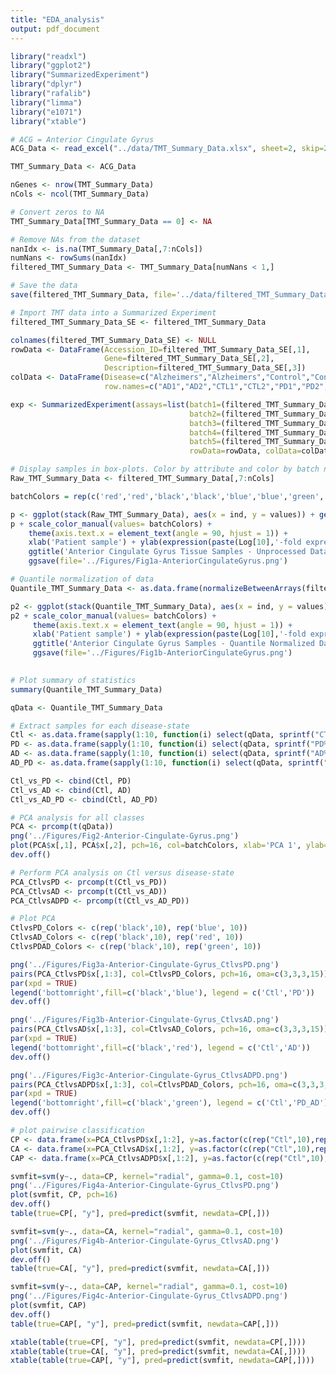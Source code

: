 ```yaml
---
title: "EDA_analysis"
output: pdf_document
---
```


```r
library("readxl")
library("ggplot2")
library("SummarizedExperiment")
library("dplyr")
library("rafalib")
library("limma")
library("e1071")
library("xtable")
```

```r
# ACG = Anterior Cingulate Gyrus
ACG_Data <- read_excel("../data/TMT_Summary_Data.xlsx", sheet=2, skip=2)

TMT_Summary_Data <- ACG_Data
```

```r
nGenes <- nrow(TMT_Summary_Data)
nCols <- ncol(TMT_Summary_Data)

# Convert zeros to NA
TMT_Summary_Data[TMT_Summary_Data == 0] <- NA

# Remove NAs from the dataset
nanIdx <- is.na(TMT_Summary_Data[,7:nCols])
numNans <- rowSums(nanIdx)
filtered_TMT_Summary_Data <- TMT_Summary_Data[numNans < 1,]

# Save the data
save(filtered_TMT_Summary_Data, file='../data/filtered_TMT_Summary_Data_ACG.RData')
```

```r
# Import TMT data into a Summarized Experiment
filtered_TMT_Summary_Data_SE <- filtered_TMT_Summary_Data

colnames(filtered_TMT_Summary_Data_SE) <- NULL
rowData <- DataFrame(Accession_ID=filtered_TMT_Summary_Data_SE[,1], 
                     Gene=filtered_TMT_Summary_Data_SE[,2],
                     Description=filtered_TMT_Summary_Data_SE[,3])
colData <- DataFrame(Disease=c("Alzheimers","Alzheimers","Control","Control","Parkinsons","Parkinsons","Comorbid","Comorbid"),
                     row.names=c("AD1","AD2","CTL1","CTL2","PD1","PD2","ADPD1","ADPD2"))

exp <- SummarizedExperiment(assays=list(batch1=(filtered_TMT_Summary_Data_SE[,7:14]),
                                        batch2=(filtered_TMT_Summary_Data_SE[,15:22]),
                                        batch3=(filtered_TMT_Summary_Data_SE[,23:30]),
                                        batch4=(filtered_TMT_Summary_Data_SE[,31:38]),
                                        batch5=(filtered_TMT_Summary_Data_SE[,39:46])),
                                        rowData=rowData, colData=colData)
```

```r
# Display samples in box-plots. Color by attribute and color by batch number.
Raw_TMT_Summary_Data <- filtered_TMT_Summary_Data[,7:nCols]

batchColors = rep(c('red','red','black','black','blue','blue','green','green'), 5)

p <- ggplot(stack(Raw_TMT_Summary_Data), aes(x = ind, y = values)) + geom_boxplot(aes(fill=values)) + geom_point(aes(color=ind))
p + scale_color_manual(values= batchColors) +
    theme(axis.text.x = element_text(angle = 90, hjust = 1)) + 
    xlab('Patient sample') + ylab(expression(paste(Log[10],'-fold expression'))) +
    ggtitle('Anterior Cingulate Gyrus Tissue Samples - Unprocessed Data') +
    ggsave(file='../Figures/Fig1a-AnteriorCingulateGyrus.png')

# Quantile normalization of data
Quantile_TMT_Summary_Data <- as.data.frame(normalizeBetweenArrays(filtered_TMT_Summary_Data[,7:nCols], method='quantile'))

p2 <- ggplot(stack(Quantile_TMT_Summary_Data), aes(x = ind, y = values)) + geom_boxplot(aes(fill=values)) + geom_point(aes(color=ind))
p2 + scale_color_manual(values= batchColors) +
     theme(axis.text.x = element_text(angle = 90, hjust = 1)) + 
     xlab('Patient sample') + ylab(expression(paste(Log[10],'-fold expression'))) +
     ggtitle('Anterior Cingulate Gyrus Samples - Quantile Normalized Data') +
     ggsave(file='../Figures/Fig1b-AnteriorCingulateGyrus.png')
    

# Plot summary of statistics
summary(Quantile_TMT_Summary_Data)
```

```r
qData <- Quantile_TMT_Summary_Data

# Extract samples for each disease-state
Ctl <- as.data.frame(sapply(1:10, function(i) select(qData, sprintf("CTL%d",i))))
PD <- as.data.frame(sapply(1:10, function(i) select(qData, sprintf("PD%d",i))))
AD <- as.data.frame(sapply(1:10, function(i) select(qData, sprintf("AD%d",i))))
AD_PD <- as.data.frame(sapply(1:10, function(i) select(qData, sprintf("ADPD%d",i))))

Ctl_vs_PD <- cbind(Ctl, PD)
Ctl_vs_AD <- cbind(Ctl, AD)
Ctl_vs_AD_PD <- cbind(Ctl, AD_PD)

# PCA analysis for all classes
PCA <- prcomp(t(qData))
png('../Figures/Fig2-Anterior-Cingulate-Gyrus.png')
plot(PCA$x[,1], PCA$x[,2], pch=16, col=batchColors, xlab='PCA 1', ylab='PCA 2')
dev.off()

# Perform PCA analysis on Ctl versus disease-state
PCA_CtlvsPD <- prcomp(t(Ctl_vs_PD))
PCA_CtlvsAD <- prcomp(t(Ctl_vs_AD))
PCA_CtlvsADPD <- prcomp(t(Ctl_vs_AD_PD))

# Plot PCA
CtlvsPD_Colors <- c(rep('black',10), rep('blue', 10))
CtlvsAD_Colors <- c(rep('black',10), rep('red', 10))
CtlvsPDAD_Colors <- c(rep('black',10), rep('green', 10))

png('../Figures/Fig3a-Anterior-Cingulate-Gyrus_CtlvsPD.png')
pairs(PCA_CtlvsPD$x[,1:3], col=CtlvsPD_Colors, pch=16, oma=c(3,3,3,15))
par(xpd = TRUE)
legend('bottomright',fill=c('black','blue'), legend = c('Ctl','PD'))
dev.off()

png('../Figures/Fig3b-Anterior-Cingulate-Gyrus_CtlvsAD.png')
pairs(PCA_CtlvsAD$x[,1:3], col=CtlvsAD_Colors, pch=16, oma=c(3,3,3,15))
par(xpd = TRUE)
legend('bottomright',fill=c('black','red'), legend = c('Ctl','AD'))
dev.off()

png('../Figures/Fig3c-Anterior-Cingulate-Gyrus_CtlvsADPD.png')
pairs(PCA_CtlvsADPD$x[,1:3], col=CtlvsPDAD_Colors, pch=16, oma=c(3,3,3,15))
par(xpd = TRUE)
legend('bottomright',fill=c('black','green'), legend = c('Ctl','PD_AD'))
dev.off()
```

```r
# plot pairwise classification
CP <- data.frame(x=PCA_CtlvsPD$x[,1:2], y=as.factor(c(rep("Ctl",10),rep("PD",10))))
CA <- data.frame(x=PCA_CtlvsAD$x[,1:2], y=as.factor(c(rep("Ctl",10),rep("AD",10))))
CAP <- data.frame(x=PCA_CtlvsADPD$x[,1:2], y=as.factor(c(rep("Ctl",10),rep("ADPD",10))))

svmfit=svm(y~., data=CP, kernel="radial", gamma=0.1, cost=10) 
png('../Figures/Fig4a-Anterior-Cingulate-Gyrus_CtlvsPD.png')
plot(svmfit, CP, pch=16)
dev.off()
table(true=CP[, "y"], pred=predict(svmfit, newdata=CP[,]))

svmfit=svm(y~., data=CA, kernel="radial", gamma=0.1, cost=10)
png('../Figures/Fig4b-Anterior-Cingulate-Gyrus_CtlvsAD.png')
plot(svmfit, CA)
dev.off()
table(true=CA[, "y"], pred=predict(svmfit, newdata=CA[,]))

svmfit=svm(y~., data=CAP, kernel="radial", gamma=0.1, cost=10)
png('../Figures/Fig4c-Anterior-Cingulate-Gyrus_CtlvsADPD.png')
plot(svmfit, CAP)
dev.off()
table(true=CAP[, "y"], pred=predict(svmfit, newdata=CAP[,]))

xtable(table(true=CP[, "y"], pred=predict(svmfit, newdata=CP[,])))
xtable(table(true=CA[, "y"], pred=predict(svmfit, newdata=CA[,])))
xtable(table(true=CAP[, "y"], pred=predict(svmfit, newdata=CAP[,])))
```